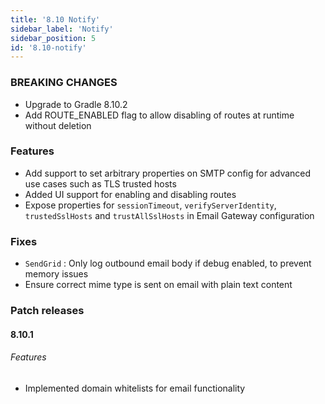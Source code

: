 ```yaml
---
title: '8.10 Notify'
sidebar_label: 'Notify'
sidebar_position: 5
id: '8.10-notify'
---
```


### BREAKING CHANGES

* Upgrade to Gradle 8.10.2
* Add ROUTE_ENABLED flag to allow disabling of routes at runtime without deletion 

### Features

* Add support to set arbitrary properties on SMTP config for advanced use cases such as TLS trusted hosts 
* Added UI support for enabling and disabling routes 
* Expose properties for `sessionTimeout`, `verifyServerIdentity`, `trustedSslHosts` and `trustAllSslHosts` in Email Gateway configuration 

### Fixes

* `SendGrid` : Only log outbound email body if debug enabled, to prevent memory issues 
* Ensure correct mime type is sent on email with plain text content 

### Patch releases

#### 8.10.1

###### Features

* Implemented domain whitelists for email functionality 


